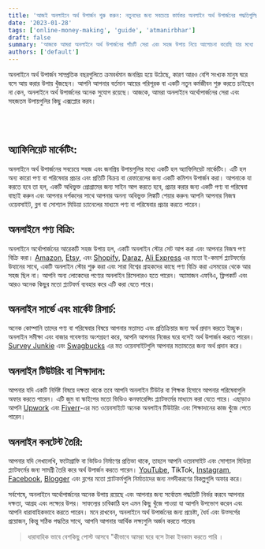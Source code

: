 ```yaml
---
title: 'আজই অনলাইনে অর্থ উপার্জন শুরু করুন: নতুনদের জন্য সবচেয়ে কার্যকর অনলাইন অর্থ উপার্জনের পদ্ধতিগুলির একটি গাইড'
date: '2023-01-28'
tags: ['online-money-making', 'guide', 'atmanirbhar']
draft: false
summary: 'আজকে আমরা অনলাইনে অর্থ উপার্জনের পাঁচটি সেরা এবং সহজ উপায় নিয়ে আলোচনা করেছি যার মধ্যে রয়েছে: অ্যাফিলিয়েট মার্কেটিং, অনলাইনে পণ্য বিক্রি করা, অনলাইন সার্ভে এবং মার্কেট রিসার্চ, অনলাইন টিউটরিং বা টিচিং এবং অনলাইন কনটেন্ট তৈরি। পাঠকদের বুঝতে এবং প্রয়োগ করতে সাহায্য করার জন্য এই পদ্ধতিগুলির প্রত্যেকটি উদাহরণ এবং রিসোর্স সহ বিশদভাবে ব্যাখ্যা করা হয়েছে। নিবন্ধটি অনলাইনে অর্থ উপার্জনে সফল হওয়ার জন্য ধৈর্য, ​​ধারাবাহিকতা এবং গবেষণার গুরুত্বও তুলে ধরে। যারা বাড়ি থেকে আয় করার উপায় খুঁজছেন তাদের জন্য এটি একটি ব্যাপক নির্দেশিকা হিসেবে কাজ করে।'
authors: ['default']
---
```


অনলাইনে অর্থ উপার্জন সাম্প্রতিক বছরগুলিতে ক্রমবর্ধমান জনপ্রিয় হয়ে উঠেছে, কারণ আরও বেশি সংখ্যক মানুষ ঘরে বসে আয় করার উপায় খুঁজছেন। আপনি আপনার বর্তমান আয়ের পরিপূরক বা একটি নতুন কর্মজীবন শুরু করতে চাইছেন না কেন, অনলাইনে অর্থ উপার্জনের অনেক সুযোগ রয়েছে। আজকে, আমরা অনলাইনে অর্থোপার্জনের সেরা এবং সহজতম উপায়গুলির কিছু  এক্সপ্লোর করব। 

<br />
<TOCInline toc={props.toc} exclude="Overview" fromHeading={2} toHeading={2} asDisclosure />
<br />
 
## অ্যাফিলিয়েট মার্কেটিং:
 অনলাইনে অর্থ উপার্জনের সবচেয়ে সহজ এবং জনপ্রিয় উপায়গুলির মধ্যে একটি হল অ্যাফিলিয়েট মার্কেটিং। এটি হল অন্য কারো পণ্য বা পরিষেবার প্রচার এবং প্রতিটি বিক্রয় বা রেফারেলের জন্য একটি কমিশন উপার্জন করা। আপনাকে যা করতে হবে তা হল, একটি অধিভুক্ত প্রোগ্রামের জন্য সাইন আপ করতে হবে, প্রচার করার জন্য একটি পণ্য বা পরিষেবা বাছাই করুন এবং আপনার দর্শকদের সাথে আপনার অনন্য অধিভুক্ত লিঙ্কটি শেয়ার করুন৷ আপনি আপনার নিজস্ব ওয়েবসাইট, ব্লগ বা সোশ্যাল মিডিয়া চ্যানেলের মাধ্যমে পণ্য বা পরিষেবার প্রচার করতে পারেন। 

## অনলাইনে পণ্য বিক্রি: 
অনলাইনে অর্থোপার্জনের আরেকটি সহজ উপায় হল, একটি অনলাইন স্টোর সেট আপ করা এবং আপনার নিজস্ব পণ্য বিক্রি করা। [Amazon](https://www.amazon.com/), [Etsy](https://www.etsy.com/), এবং [Shopify](https://www.shopify.com/), [Daraz](https://www.daraz.com.bd/), [Ali Express](https://www.aliexpress.com/) এর  মতো ই-কমার্স প্ল্যাটফর্মের উত্থানের সাথে, একটি অনলাইন স্টোর শুরু করা এবং সারা বিশ্বের গ্রাহকদের কাছে পণ্য বিক্রি করা এসময়ের থেকে আর সহজ ছিল না। আপনি অন্য লোকেদের পণ্যের অনলাইন রিসেলারও হতে পারেন। অ্যামাজন  এফবিএ, ফ্লিপকার্ট এবং আরও অনেক কিছুর মতো প্ল্যাটফর্ম ব্যবহার করে এটি করা যেতে পারে।

## অনলাইন সার্ভে এবং মার্কেট রিসার্চ:  
অনেক কোম্পানি তাদের পণ্য বা পরিষেবার বিষয়ে আপনার মতামত এবং প্রতিক্রিয়ার জন্য অর্থ প্রদান করতে ইচ্ছুক। অনলাইন সমীক্ষা এবং বাজার গবেষণায় অংশগ্রহণ করে, আপনি আপনার নিজের ঘরে বসেই অর্থ উপার্জন করতে পারেন। [Survey Junkie](https://www.surveyjunkie.com/) এবং [Swagbucks](https://www.swagbucks.com/) এর মত ওয়েবসাইটগুলি আপনার মতামতের জন্য অর্থ প্রদান করে।

## অনলাইন টিউটরিং বা শিক্ষাদান: 
আপনার যদি একটি নির্দিষ্ট বিষয়ে দক্ষতা থাকে তবে আপনি অনলাইন টিউটর বা শিক্ষক হিসাবে আপনার পরিষেবাগুলি অফার করতে পারেন। এটি জুম বা স্কাইপের মতো ভিডিও কনফারেন্সিং প্ল্যাটফর্মের মাধ্যমে করা যেতে পারে। এছাড়াও আপনি [Upwork](https://www.upwork.com/) এবং [Fiverr](https://www.fiverr.com/)-এর মত ওয়েবসাইটে অনেক অনলাইন টিউটরিং এবং শিক্ষাদানের কাজ খুঁজে পেতে পারেন।

## অনলাইন কনটেন্ট তৈরি: 
আপনার যদি লেখালেখি, ফটোগ্রাফি বা ভিডিও নির্মাণের প্রতিভা থাকে, তাহলে আপনি ওয়েবসাইট এবং সোশ্যাল মিডিয়া প্ল্যাটফর্মের জন্য সামগ্রী তৈরি করে অর্থ উপার্জন করতে পারেন। [YouTube](https://www.youtube.com/), TikTok, [Instagram](https://www.instagram.com/), [Facebook](https://www.facebook.com/), [Blogger](https://www.blogger.com/) এবং ব্লগের মতো প্ল্যাটফর্মগুলি নির্মাতাদের জন্য নগদীকরণের বিকল্পগুলি অফার করে।

সর্বশেষে, অনলাইনে অর্থোপার্জনের অনেক উপায় রয়েছে এবং আপনার জন্য সর্বোত্তম পদ্ধতিটি নির্ভর করবে আপনার দক্ষতা, আগ্রহ এবং লক্ষ্যের উপর। সাফল্যের চাবিকাঠি হল এমন কিছু খুঁজে পাওয়া যা আপনি উপভোগ করেন এবং আপনি ধারাবাহিকভাবে করতে পারেন। মনে রাখবেন, অনলাইনে অর্থ উপার্জনের জন্য প্রচেষ্টা, ধৈর্য এবং উত্সর্গের প্রয়োজন, কিন্তু সঠিক পদ্ধতির সাথে, আপনি আপনার আর্থিক লক্ষ্যগুলি অর্জন করতে পারেন৷ 

> ধারাবাহিক ভাবে বেশকিছু পোস্ট আসবে "কীভাবে আমরা ঘরে বসে টাকা ইনকাম করতে পারি । 

